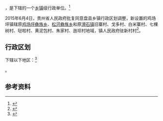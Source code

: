 {{中国乡级行政区|52/02/22/206/000}}

'''{{PAGENAMEBASE}}'''，是{{PRC admin/fullname|52/02/22/206/000|3}}下辖的一个[[乡镇|乡镇]]级行政单位。<ref>{{PRC admin/ref sgc|{{PRC admin/parent|52/02/22/206/000}}}}</ref>

2015年6月4日，贵州省人民政府批复同意盘县乡镇行政区划调整，新设置的鸡场坪镇辖原[[鸡场坪彝族乡|鸡场坪彝族乡]]、[[松河彝族乡|松河彝族乡]]和原[[滑石镇|滑石镇]]旧寨村、戈多村、白米寨村、七棵树村、哒啦村、黄泥包村、朱家村、迤坝村地域，镇人民政府驻新村村<ref>{{Cite web |url=http://gzsrmzfgb.gzgov.gov.cn/show.aspx?id=12001 |title=省人民政府关于同意盘县乡镇行政区划调整的批复（黔府函〔2015〕128号） |access-date=2017-09-01 |archive-url=https://web.archive.org/web/20170901161440/http://gzsrmzfgb.gzgov.gov.cn/show.aspx?id=12001 |archive-date=2017-09-01 |dead-url=yes }}</ref>。

== 行政区划 ==

{{PAGENAMEBASE}}下辖以下地区：<ref>{{PRC admin/ref sgc|52/02/22/206/000}}</ref>

{{PRC admin/children|52/02/22/206/000}}。

== 参考资料 ==

{{reflist}}

{{行政区划小作品}}
{{PRC admin/navcat|52/02/22/206/000}}